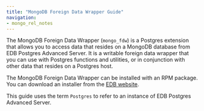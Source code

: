 ```yaml
---
title: "MongoDB Foreign Data Wrapper Guide"
navigation:
- mongo_rel_notes
---
```


The MongoDB Foreign Data Wrapper (`mongo_fdw`) is a Postgres extension that allows you to access data that resides on a MongoDB database from EDB Postgres Advanced Server. It is a writable foreign data wrapper that you can use with Postgres functions and utilities, or in conjunction with other data that resides on a Postgres host.

The MongoDB Foreign Data Wrapper can be installed with an RPM package. You can download an installer from the [EDB website](https://www.enterprisedb.com/software-downloads-postgres/).

This guide uses the term `Postgres` to refer to an instance of EDB Postgres Advanced Server.


